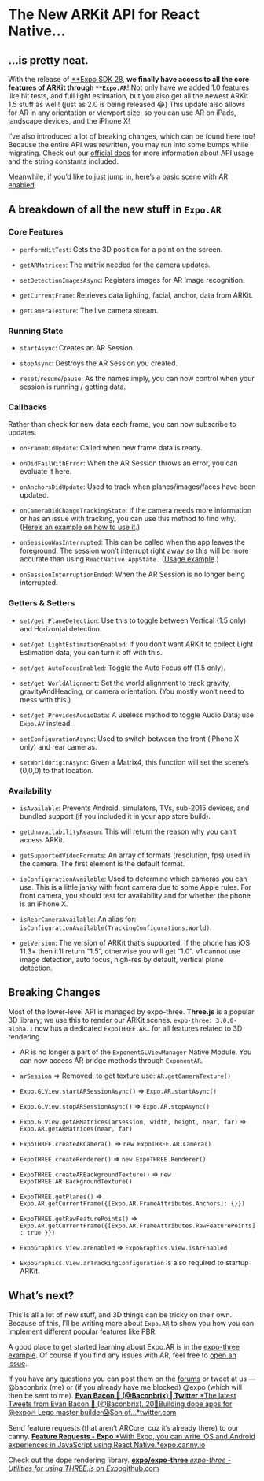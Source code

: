 
# The New ARKit API for React Native…

## …is pretty neat.

With the release of [**Expo SDK 28](https://blog.expo.io/expo-sdk-v28-0-0-is-now-available-f30e8253b530), **we finally have access to all the core features of ARKit through `**Expo.AR`**! Not only have we added 1.0 features like hit tests, and full light estimation, but you also get all the newest ARKit 1.5 stuff as well! (just as 2.0 is being released 😂) This update also allows for AR in any orientation or viewport size, so you can use AR on iPads, landscape devices, and the iPhone X!

I’ve also introduced a lot of breaking changes, which can be found here too! Because the entire API was rewritten, you may run into some bumps while migrating. Check out our [official docs](https://docs.expo.io/versions/v28.0.0/sdk/AR) for more information about API usage and the string constants included.

Meanwhile, if you’d like to just jump in, here’s [a basic scene with AR enabled](https://snack.expo.io/@bacon/basic-ar-scene).

## A breakdown of all the new stuff in `Expo.AR`

### Core Features

* `performHitTest`: Gets the 3D position for a point on the screen.

* `getARMatrices`: The matrix needed for the camera updates.

* `setDetectionImagesAsync`: Registers images for AR Image recognition.

* `getCurrentFrame`: Retrieves data lighting, facial, anchor, data from ARKit.

* `getCameraTexture`: The live camera stream.

### Running State

* `startAsync`: Creates an AR Session.

* `stopAsync`: Destroys the AR Session you created.

* `reset`/`resume`/`pause`: As the names imply, you can now control when your session is running / getting data.

### Callbacks

Rather than check for new data each frame, you can now subscribe to updates.

* `onFrameDidUpdate`: Called when new frame data is ready.

* `onDidFailWithError`: When the AR Session throws an error, you can evaluate it here.

* `onAnchorsDidUpdate`: Used to track when planes/images/faces have been updated.

* `onCameraDidChangeTrackingState`: If the camera needs more information or has an issue with tracking, you can use this method to find why. ([Here’s an example on how to use it](https://github.com/expo/expo-graphics/blob/master/lib/ARCameraState.js).)

* `onSessionWasInterrupted`: This can be called when the app leaves the foreground. The session won’t interrupt right away so this will be more accurate than using `ReactNative.AppState.` ([Usage example](https://github.com/expo/expo-graphics/blob/d0ca8695d2531e1cf2d34adb43282d480fdd4e16/lib/ARRunningState.js#L31-L33).)

* `onSessionInterruptionEnded`: When the AR Session is no longer being interrupted.

### Getters & Setters

* `set/get PlaneDetection`: Use this to toggle between Vertical (1.5 only) and Horizontal detection.

* `set/get LightEstimationEnabled`: If you don’t want ARKit to collect Light Estimation data, you can turn it off with this.

* `set/get AutoFocusEnabled`: Toggle the Auto Focus off (1.5 only).

* `set/get WorldAlignment`: Set the world alignment to track gravity, gravityAndHeading, or camera orientation. (You mostly won’t need to mess with this.)

* `set/get ProvidesAudioData`: A useless method to toggle Audio Data; use `Expo.AV` instead.

* `setConfigurationAsync`: Used to switch between the front (iPhone X only) and rear cameras.

* `setWorldOriginAsync`: Given a Matrix4, this function will set the scene’s (0,0,0) to that location.

### Availability

* `isAvailable`: Prevents Android, simulators, TVs, sub-2015 devices, and bundled support (if you included it in your app store build).

* `getUnavailabilityReason`: This will return the reason why you can’t access ARKit.

* `getSupportedVideoFormats`: An array of formats (resolution, fps) used in the camera. The first element is the default format.

* `isConfigurationAvailable`: Used to determine which cameras you can use. This is a little janky with front camera due to some Apple rules. For front camera, you should test for availability and for whether the phone is an iPhone X.

* `isRearCameraAvailable`: An alias for: `isConfigurationAvailable(TrackingConfigurations.World)`.

* `getVersion`: The version of ARKit that’s supported. If the phone has iOS 11.3+ then it’ll return “1.5”, otherwise you will get “1.0”. v1 cannot use image detection, auto focus, high-res by default, vertical plane detection.

## Breaking Changes

Most of the lower-level API is managed by expo-three. **Three.js** is a popular 3D library; we use this to render our ARKit scenes. `expo-three: 3.0.0-alpha.1` now has a dedicated `ExpoTHREE.AR…` for all features related to 3D rendering.

* AR is no longer a part of the `ExponentGLViewManager` Native Module. You can now access AR bridge methods through `ExponentAR`.

* `arSession` =&gt; Removed, to get texture use: `AR.getCameraTexture()`

* `Expo.GLView.startARSessionAsync()` =&gt; `Expo.AR.startAsync()`

* `Expo.GLView.stopARSessionAsync()` =&gt; `Expo.AR.stopAsync()`

* `Expo.GLView.getARMatrices(arsession, width, height, near, far)` =&gt; `Expo.AR.getARMatrices(near, far)`

* `ExpoTHREE.createARCamera() `=&gt; `new ExpoTHREE.AR.Camera()`

* `ExpoTHREE.createRenderer()` =&gt; `new ExpoTHREE.Renderer()`

* `ExpoTHREE.createARBackgroundTexture()` =&gt; `new ExpoTHREE.AR.BackgroundTexture()`

* `ExpoTHREE.getPlanes()` =&gt; `Expo.AR.getCurrentFrame({[Expo.AR.FrameAttributes.Anchors]: {}})`

* `ExpoTHREE.getRawFeaturePoints()` =&gt; `Expo.AR.getCurrentFrame({[Expo.AR.FrameAttributes.RawFeaturePoints]: true }})`

* `ExpoGraphics.View.arEnabled` =&gt; `ExpoGraphics.View.isArEnabled`

* `ExpoGraphics.View.arTrackingConfiguration` is also required to startup ARKit.

## What’s next?

This is all a lot of new stuff, and 3D things can be tricky on their own. Because of this, I’ll be writing more about `Expo.AR` to show you how you can implement different popular features like PBR.

A good place to get started learning about Expo.AR is in the [expo-three example](https://github.com/expo/expo-three/tree/master/example/screens/AR). Of course if you find any issues with AR, feel free to [open an issue](https://github.com/expo/expo-three/issues).

If you have any questions you can post them on the [forums](https://forums.expo.io/) or tweet at us —@baconbrix (me) or (if you already have me blocked) @expo (which will then be sent to me).
[**Evan Bacon 🥓 (@Baconbrix) | Twitter**
*The latest Tweets from Evan Bacon 🥓 (@Baconbrix). 20💙Building dope apps for @expo🔥 Lego master builder😱Son of…*twitter.com](https://twitter.com/baconbrix)

Send feature requests (that aren’t ARCore, cuz it’s already there) to our canny.
[**Feature Requests - Expo**
*With Expo, you can write iOS and Android experiences in JavaScript using React Native.*expo.canny.io](https://expo.canny.io/feature-requests)

Check out the dope rendering library.
[**expo/expo-three**
*expo-three - Utilities for using THREE.js on Expo*github.com](https://github.com/expo/expo-three/tree/master/example/screens/AR)